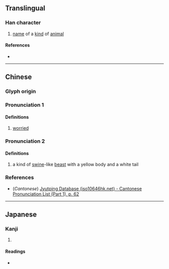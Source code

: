 {{character info}}
==Translingual==

===Han character===
{{Han char|rn=5|rad=乙|as=12|sn=13|four=92210|canj=FQU|ids=⿰粦乚}}

# [[name]] of a [[kind]] of [[animal]]

====References====
* {{Han ref|kx=0085.010|dkj=00215|dj=0173.090|hdz=10058.010|uh=4E83|ud=20099|bh=DCB1|bd=56497}}

----

==Chinese==
{{zh-forms|alt=𠄈}}

===Glyph origin===
{{Han etym|粦}}

===Pronunciation 1===
{{zh-pron
|m=lǐn
|c=leon5
|mc=y
|oc=y
|ma=
|cat=adj
}}

====Definitions====
{{zh-hanzi}}

# [[worried]]

===Pronunciation 2===
{{zh-pron
|m=lìn,lín
|c=leon6
|mc=
|oc=
|ma=
|cat=n
}}

====Definitions====
{{zh-hanzi}}

# {{lb|zh|Chinese mythology}} a kind of [[swine]]-like [[beast]] with a yellow body and a white tail


===References===
* (''Cantonese'') [http://www.iso10646hk.net/jp/document/download.jsp Jyutping Database (iso10646hk.net) - Cantonese Pronunciation List (Part 1), p. 62]

----

==Japanese==

===Kanji===
{{ja-kanji|grade=|rs=乙12}}

# {{rfdef|ja|sort=乙12}}

====Readings====
* {{ja-readings|on=りん|kun=うれる}}